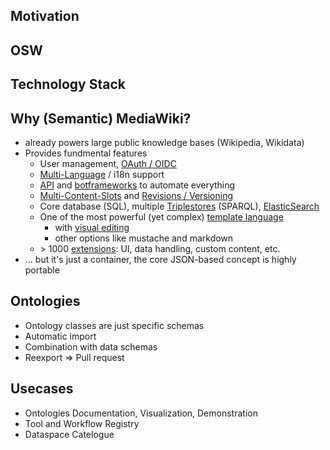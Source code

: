 == Motivation ==
{{Template:Editor/DrawIO
| file_name = OSW Introduction - motivation
| page_name = Item:OSWdb485a954a88465287b341d2897a84d6
| uuid = 56878748-dd38-4b7d-8b52-6e7421d9c906
| width = 50%
}}

== OSW ==
{{Template:Editor/DrawIO
| file_name = OSW Introduction data model
| page_name = Item:OSWdb485a954a88465287b341d2897a84d6
| uuid = 96280227-805c-4e4a-8fcf-615359b01672
| width = 50%
}}

== Technology Stack ==
{{Template:Editor/DrawIO
| file_name = OSW Introduction technology stack
| page_name = Item:OSWdb485a954a88465287b341d2897a84d6
| uuid = 95a74be1-e22d-4b6e-9e4f-836127d5915a
| width = 50%
}}

== Why (Semantic) MediaWiki? ==

* already powers large public knowledge bases (Wikipedia, Wikidata)
* Provides fundmental features
** User management, [[mediawikiwiki:Extension:PluggableAuth|OAuth / OIDC]]
** [[mediawikiwiki:Localisation|Multi-Language]] / i18n support
** [[mediawikiwiki:API:Main_page|API]] and [[wikipedia:Help:Creating_a_bot#Programming_languages_and_libraries|botframeworks]] to automate everything
** [[mediawikiwiki:Multi-Content_Revisions|Multi-Content-Slots]] and [[mediawikiwiki:Help:Tracking_changes|Revisions / Versioning]]
** Core database (SQL), multiple [https://www.semantic-mediawiki.org/wiki/Help:Using_SPARQL_and_RDF_stores Triplestores] (SPARQL), [[mediawikiwiki:Extension:CirrusSearch|ElasticSearch]]
** One of the most powerful (yet complex) [[mediawikiwiki:Help:Templates|template language]]
*** with [[mediawikiwiki:Help:VisualEditor/User_guide|visual editing]]
*** other options like mustache and markdown
** > 1000 [[mediawikiwiki:Category:All_extensions|extensions]]: UI, data handling, custom content, etc.
* ... but it's just a container, the core JSON-based concept is highly portable 

== Ontologies ==

* Ontology classes are just specific schemas
* Automatic import
* Combination with data schemas
* Reexport => Pull request

== Usecases ==

* Ontologies Documentation, Visualization, Demonstration
* Tool and Workflow Registry
* Dataspace Catelogue